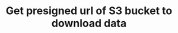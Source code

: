 ---
title: 'Get presigned url of S3 bucket to download data'
openapi: 'GET /s3/presigned-url/download'
---